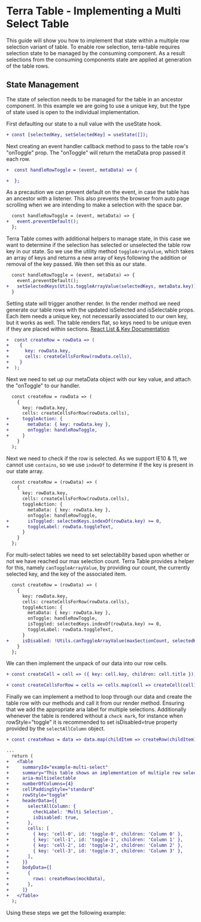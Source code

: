 
# Terra Table - Implementing a Multi Select Table

This guide will show you how to implement that state within a multiple row selection variant of table. To enable row selection, terra-table requires selection state to be managed by the consuming component. As a result selections from the consuming components state are applied at generation of the table rows.

## State Management
The state of selection needs to be managed for the table in an ancestor component. In this example we are going to use a unique key, but the type of state used is open to the individual implementation.

 First defaulting our state to a null value with the useState hook.
```diff
+ const [selectedKey, setSelectedKey] = useState([]);
```
Next creating an event handler callback method to pass to the table row's "onToggle" prop. The "onToggle" will return the metaData prop passed it each row.
```diff
+  const handleRowToggle = (event, metaData) => {

+  };
```
As a precaution we can prevent default on the event, in case the table has an ancestor with a listener. This also prevents the browser from auto page scrolling when we are intending to make a selection with the space bar.
```diff
  const handleRowToggle = (event, metaData) => {
+   event.preventDefault();
  };
```
Terra Table comes with additional helpers to manage state, in this case we want to determine if the selection has selected or unselected the table row key in our state. So we use the utility method `toggleArrayValue`, which takes an array of keys and returns a new array of keys following the addition or removal of the key passed. We then set this as our state.
```diff
  const handleRowToggle = (event, metaData) => {
    event.preventDefault();
+   setSelectedKeys(Utils.toggleArrayValue(selectedKeys, metaData.key));
  }
```
Setting state will trigger another render. In the render method we need generate our table rows with the updated isSelected and isSelectable props. Each item needs a unique key, not necessarily associated to our own key, but it works as well. The table renders flat, so keys need to be unique even if they are placed within sections.
[React List & Key Documentation](https://reactjs.org/docs/lists-and-keys.html)
```diff
+  const createRow = rowData => (
+    {
+      key: rowData.key,
+      cells: createCellsForRow(rowData.cells),
+    }
+  );
```
Next we need to set up our metaData object with our key value, and attach the "onToggle" to our handler.
```diff
  const createRow = rowData => (
    {
      key: rowData.key,
      cells: createCellsForRow(rowData.cells),
+     toggleAction: {
+       metaData: { key: rowData.key },
+       onToggle: handleRowToggle,
+     }
    }
  );
```
Next we need to check if the row is selected. As we support IE10 & 11, we cannot use `contains`, so we use `indexOf` to determine if the key is present in our state array.
```diff
  const createRow = (rowData) => (
    {
      key: rowData.key,
      cells: createCellsForRow(rowData.cells),
      toggleAction: {
        metaData: { key: rowData.key },
        onToggle: handleRowToggle,
+       isToggled: selectedKeys.indexOf(rowData.key) >= 0,
+       toggleLabel: rowData.toggleText,
      }
    }
  };
```
For multi-select tables we need to set selectability based upon whether or not we have reached our max selection count.  Terra Table provides a helper for this, namely `canToggleArrayValue`, by providing our count, the currently selected key, and the key of the associated item.
```diff
  const createRow = (rowData) => (
    {
      key: rowData.key,
      cells: createCellsForRow(rowData.cells),
      toggleAction: {
        metaData: { key: rowData.key },
        onToggle: handleRowToggle,
        isToggled: selectedKeys.indexOf(rowData.key) >= 0,
        toggleLabel: rowData.toggleText,
      }
+     isDisabled: !Utils.canToggleArrayValue(maxSectionCount, selectedKeys, rowData.key),
    }
  };
```
We can then implement the unpack of our data into our row cells.
```diff
+ const createCell = cell => ({ key: cell.key, children: cell.title });

+ const createCellsForRow = cells => cells.map(cell => createCell(cell));
```
Finally we can implement a method to loop through our data and create the table row with our methods and call it from our render method.
Ensuring that we add the appropriate aria label for multiple selections.
Additionally whenever the table is rendered without a `check mark`, for instance when rowStyle="toggle" it is recommended to set isDisabled=true
property provided by the `selectAllColumn` object.
```diff
+ const createRows = data => data.map(childItem => createRow(childItem));

...
  return (
+   <Table
+     summaryId="example-multi-select"
+     summary="This table shows an implementation of multiple row selection."
+     aria-multiselectable
+     numberOfColumns={4}
+     cellPaddingStyle="standard"
+     rowStyle="toggle"
+     headerData={{
+       selectAllColumn: {
+         checkLabel: 'Multi Selection',
+         isDisabled: true,
+       },
+       cells: [
+         { key: 'cell-0', id: 'toggle-0', children: 'Column 0' },
+         { key: 'cell-1', id: 'toggle-1', children: 'Column 1' },
+         { key: 'cell-2', id: 'toggle-2', children: 'Column 2' },
+         { key: 'cell-3', id: 'toggle-3', children: 'Column 3' },
+       ],
+     }}
+     bodyData={[
+       {
+         rows: createRows(mockData),
+       },
+     ]}
+   </Table>
  );
```
Using these steps we get the following example:

<MultiSelectTable />
